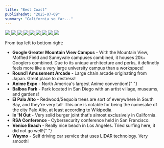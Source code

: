 ```yaml
---
title: "Best Coast"
publishedAt: "2025-07-09"
summary: "California so far..."
---
```


<div class="w-[600px] h-[600px] grid grid-cols-3 grid-rows-3 gap-2">
  <a href="/assets/b/log/goog-mtv.jpeg">
    <img src="/assets/b/log/goog-mtv.jpeg" />
  </a>
  <a href="/assets/b/log/r1.jpeg">
    <img src="/assets/b/log/r1.jpeg" />
  </a>
  <a href="/assets/b/log/ax.jpeg">
    <img src="/assets/b/log/ax.jpeg" />
  </a>
  <a href="/assets/b/log/sd.jpeg">
    <img src="/assets/b/log/sd.jpeg" />
  </a>
  <a href="/assets/b/log/palo-alto.jpg">
    <img src="/assets/b/log/palo-alto.jpg" />
  </a>
  <a href="/assets/b/log/innout.jpeg">
    <img src="/assets/b/log/innout.jpeg" />
  </a>
  <a href="/assets/b/log/rsa.jpeg">
    <img src="/assets/b/log/rsa.jpeg" />
  </a>
  <a href="/assets/b/log/venice.jpeg">
    <img src="/assets/b/log/venice.jpeg" />
  </a>
  <a href="/assets/b/log/waymo.jpeg">
    <img src="/assets/b/log/waymo.jpeg" />
  </a>
</div>

From top left to bottom right:

- <b>Google Greater Mountain View Campus</b> - With the Mountain View, Moffied Field
  and Sunnyvale campuses combined, it houses 20k+ Googlers combined. Due to its unique
  architecture and perks, it definetly feels more like a very large university campus
  than a workspace!
- <b>Round1 Amusement Arcade</b> - Large chain arcade originating from Japan. Great
  place to destress!
- <b>Anime Expo</b> - North America's largest Anime convention!{" "}
- <b>Balboa Park</b> - Park located in San Diego with an artist village, museums,
  and gardens!
- <b>El Palo Alto</b> - Redwood/Sequoia trees are sort of everywhere in South Bay,
  and they're very tall! This one is notable for being the namesake of the city Palo
  Alto, at least according to Wikipedia.
- <b>In 'N Out</b> - Very solid burger joint that's almost exclusively in California.
- <b>RSA Conference</b> - Cybersecurity conference held in San Francisco.
- <b>Venice Beach</b> - Really nice beach in Los Angeles. Tried surfing here, it
  did not go well!{" "}
- <b>Waymo</b> - Self driving car service that uses LIDAR technology. Very smooth!

